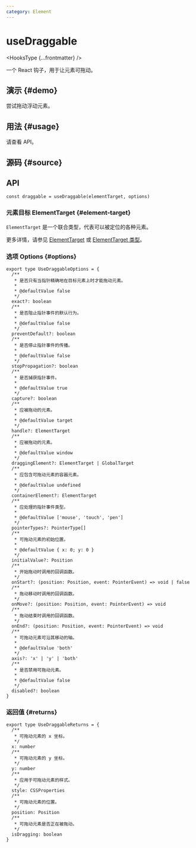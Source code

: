 ```yaml
---
category: Element
---
```


# useDraggable


<HooksType {...frontmatter} />

一个 React 钩子，用于让元素可拖动。

## 演示 \{#demo}

尝试拖动浮动元素。


<App />

## 用法 \{#usage}

请查看 API。

## 源码 \{#source}


<Source />

## API

```tsx
const draggable = useDraggable(elementTarget, options)
```

### 元素目标 ElementTarget \{#element-target}

`ElementTarget` 是一个联合类型，代表可以被定位的各种元素。

更多详情，请参见 [ElementTarget](/docs/fearetus/element-target) 或 [ElementTarget 类型](/docs/fearetus/element-target#element-target-types)。

### 选项 Options \{#options}

```tsx
export type UseDraggableOptions = {
  /**
   * 是否只有当指针精确地在目标元素上时才能拖动元素。
   *
   * @defaultValue false
   */
  exact?: boolean
  /**
   * 是否阻止指针事件的默认行为。
   *
   * @defaultValue false
   */
  preventDefault?: boolean
  /**
   * 是否停止指针事件的传播。
   *
   * @defaultValue false
   */
  stopPropagation?: boolean
  /**
   * 是否捕获指针事件。
   *
   * @defaultValue true
   */
  capture?: boolean
  /**
   * 应被拖动的元素。
   *
   * @defaultValue target
   */
  handle?: ElementTarget
  /**
   * 应被拖动的元素。
   *
   * @defaultValue window
   */
  draggingElement?: ElementTarget | GlobalTarget
  /**
   * 应包含可拖动元素的容器元素。
   *
   * @defaultValue undefined
   */
  containerElement?: ElementTarget
  /**
   * 应处理的指针事件类型。
   *
   * @defaultValue ['mouse', 'touch', 'pen']
   */
  pointerTypes?: PointerType[]
  /**
   * 可拖动元素的初始位置。
   *
   * @defaultValue { x: 0; y: 0 }
   */
  initialValue?: Position
  /**
   * 开始拖动时调用的回调函数。
   */
  onStart?: (position: Position, event: PointerEvent) => void | false
  /**
   * 拖动移动时调用的回调函数。
   */
  onMove?: (position: Position, event: PointerEvent) => void
  /**
   * 拖动结束时调用的回调函数。
   */
  onEnd?: (position: Position, event: PointerEvent) => void
  /**
   * 可拖动元素可沿其移动的轴。
   * 
   * @defaultValue 'both'
   */
  axis?: 'x' | 'y' | 'both'
  /**
   * 是否禁用可拖动元素。
   * 
   * @defaultValue false
   */
  disabled?: boolean
}
```

### 返回值 \{#returns}

```tsx
export type UseDraggableReturns = {
  /**
   * 可拖动元素的 x 坐标。
   */
  x: number
  /**
   * 可拖动元素的 y 坐标。
   */
  y: number
  /**
   * 应用于可拖动元素的样式。
   */
  style: CSSProperties
  /**
   * 可拖动元素的位置。
   */
  position: Position
  /**
   * 可拖动元素是否正在被拖动。
   */
  isDragging: boolean
}
```
